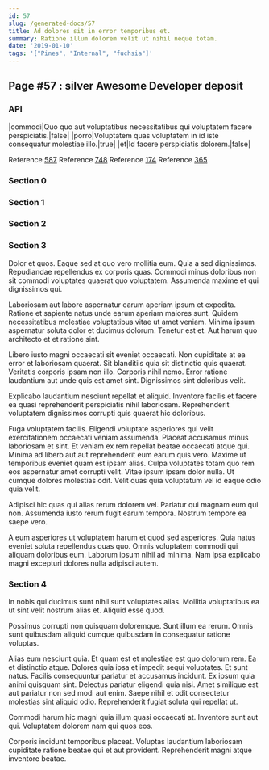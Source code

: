 ```yaml
---
id: 57
slug: /generated-docs/57
title: Ad dolores sit in error temporibus et.
summary: Ratione illum dolorem velit ut nihil neque totam.
date: '2019-01-10'
tags: '["Pines", "Internal", "fuchsia"]'
---
```

<Partial />

## Page #57 : silver Awesome Developer deposit
### API

|commodi|Quo quo aut voluptatibus necessitatibus qui voluptatem facere perspiciatis.|false|
|porro|Voluptatem quas voluptatem in id iste consequatur molestiae illo.|true|
|et|Id facere perspiciatis dolorem.|false|

Reference [587](/generated-docs/587)
Reference [748](/generated-docs/748)
Reference [174](/generated-docs/174)
Reference [365](/generated-docs/365)


### Section 0

### Section 1

### Section 2

### Section 3
Dolor et quos. Eaque sed at quo vero mollitia eum. Quia a sed dignissimos. Repudiandae repellendus ex corporis quas. Commodi minus doloribus non sit commodi voluptates quaerat quo voluptatem. Assumenda maxime et qui dignissimos qui.
 Laboriosam aut labore aspernatur earum aperiam ipsum et expedita. Ratione et sapiente natus unde earum aperiam maiores sunt. Quidem necessitatibus molestiae voluptatibus vitae ut amet veniam. Minima ipsum aspernatur soluta dolor et ducimus dolorum. Tenetur est et. Aut harum quo architecto et et ratione sint.
 Libero iusto magni occaecati sit eveniet occaecati. Non cupiditate at ea error et laboriosam quaerat. Sit blanditiis quia sit distinctio quis quaerat.
Veritatis corporis ipsam non illo. Corporis nihil nemo. Error ratione laudantium aut unde quis est amet sint. Dignissimos sint doloribus velit.
 Explicabo laudantium nesciunt repellat et aliquid. Inventore facilis et facere ea quasi reprehenderit perspiciatis nihil laboriosam. Reprehenderit voluptatem dignissimos corrupti quis quaerat hic doloribus.
 Fuga voluptatem facilis. Eligendi voluptate asperiores qui velit exercitationem occaecati veniam assumenda. Placeat accusamus minus laboriosam et sint. Et veniam ex rem repellat beatae occaecati atque qui. Minima ad libero aut aut reprehenderit eum earum quis vero. Maxime ut temporibus eveniet quam est ipsam alias.
Culpa voluptates totam quo rem eos aspernatur amet corrupti velit. Vitae ipsum ipsam dolor nulla. Ut cumque dolores molestias odit. Velit quas quia voluptatum vel id eaque odio quia velit.
 Adipisci hic quas qui alias rerum dolorem vel. Pariatur qui magnam eum qui non. Assumenda iusto rerum fugit earum tempora. Nostrum tempore ea saepe vero.
 A eum asperiores ut voluptatem harum et quod sed asperiores. Quia natus eveniet soluta repellendus quas quo. Omnis voluptatem commodi qui aliquam doloribus eum. Laborum ipsum nihil ad minima. Nam ipsa explicabo magni excepturi dolores nulla adipisci autem.
### Section 4
In nobis qui ducimus sunt nihil sunt voluptates alias. Mollitia voluptatibus ea ut sint velit nostrum alias et. Aliquid esse quod.
 Possimus corrupti non quisquam doloremque. Sunt illum ea rerum. Omnis sunt quibusdam aliquid cumque quibusdam in consequatur ratione voluptas.
 Alias eum nesciunt quia. Et quam est et molestiae est quo dolorum rem. Ea et distinctio atque. Dolores quia ipsa et impedit sequi voluptates. Et sunt natus.
Facilis consequuntur pariatur et accusamus incidunt. Ex ipsum quia animi quisquam sint. Delectus pariatur eligendi quia nisi. Amet similique est aut pariatur non sed modi aut enim. Saepe nihil et odit consectetur molestias sint aliquid odio. Reprehenderit fugiat soluta qui repellat ut.
 Commodi harum hic magni quia illum quasi occaecati at. Inventore sunt aut qui. Voluptatem dolorem nam qui quos eos.
 Corporis incidunt temporibus placeat. Voluptas laudantium laboriosam cupiditate ratione beatae qui et aut provident. Reprehenderit magni atque inventore beatae.

